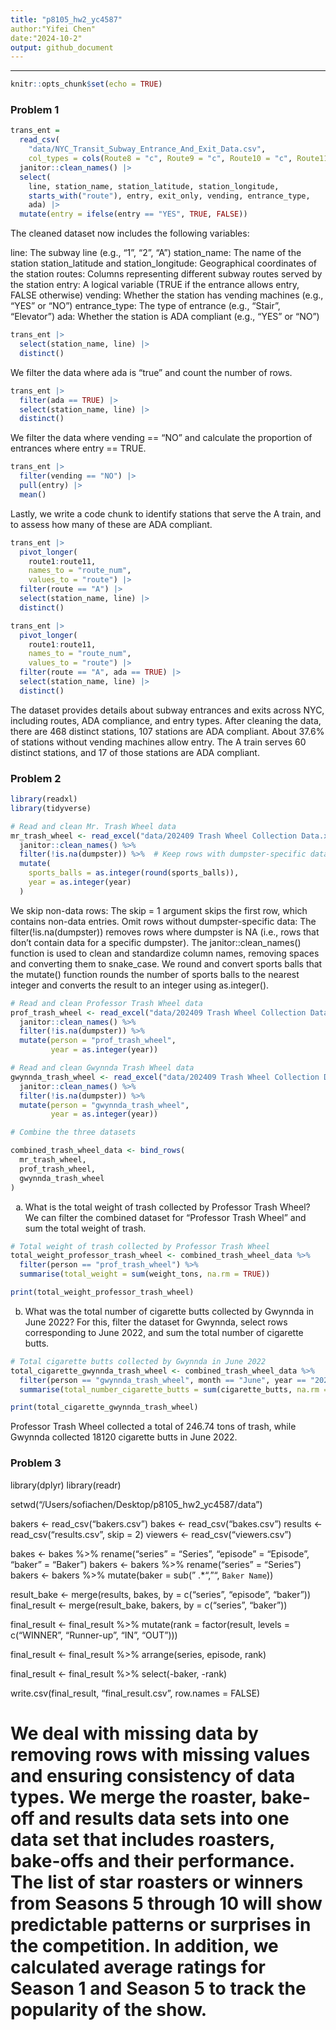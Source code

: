 ```yaml
---
title: "p8105_hw2_yc4587"
author:"Yifei Chen"
date:"2024-10-2"
output: github_document
---
```


---

```r
knitr::opts_chunk$set(echo = TRUE)
```

### Problem 1

```r
trans_ent = 
  read_csv(
    "data/NYC_Transit_Subway_Entrance_And_Exit_Data.csv",
    col_types = cols(Route8 = "c", Route9 = "c", Route10 = "c", Route11 = "c")) |> 
  janitor::clean_names() |> 
  select(
    line, station_name, station_latitude, station_longitude, 
    starts_with("route"), entry, exit_only, vending, entrance_type, 
    ada) |> 
  mutate(entry = ifelse(entry == "YES", TRUE, FALSE))
```

The cleaned dataset now includes the following variables:

line: The subway line (e.g., "1", "2", "A")
station_name: The name of the station
station_latitude and station_longitude: Geographical coordinates of the station
routes: Columns representing different subway routes served by the station
entry: A logical variable (TRUE if the entrance allows entry, FALSE otherwise)
vending: Whether the station has vending machines (e.g., "YES" or "NO")
entrance_type: The type of entrance (e.g., "Stair", "Elevator")
ada: Whether the station is ADA compliant (e.g., "YES" or "NO")
 

```r
trans_ent |> 
  select(station_name, line) |> 
  distinct()
```

We filter the data where ada is "true" and count the number of rows.

```r
trans_ent |> 
  filter(ada == TRUE) |> 
  select(station_name, line) |> 
  distinct()
```

We filter the data where vending == "NO" and calculate the proportion of entrances where entry == TRUE.

```r
trans_ent |> 
  filter(vending == "NO") |> 
  pull(entry) |> 
  mean()
```

Lastly, we write a code chunk to identify stations that serve the A train, and to assess how many of these are ADA compliant.

```r
trans_ent |> 
  pivot_longer(
    route1:route11,
    names_to = "route_num",
    values_to = "route") |> 
  filter(route == "A") |> 
  select(station_name, line) |> 
  distinct()

trans_ent |> 
  pivot_longer(
    route1:route11,
    names_to = "route_num",
    values_to = "route") |> 
  filter(route == "A", ada == TRUE) |> 
  select(station_name, line) |> 
  distinct()
```
The dataset provides details about subway entrances and exits across NYC, including routes, ADA compliance, and entry types.
After cleaning the data, there are 468 distinct stations, 107 stations are ADA compliant. About 37.6% of stations without vending machines allow entry. The A train serves 60 distinct stations, and 17 of those stations are ADA compliant.

### Problem 2 

```r
library(readxl)
library(tidyverse)

# Read and clean Mr. Trash Wheel data
mr_trash_wheel <- read_excel("data/202409 Trash Wheel Collection Data.xlsx", sheet = "Mr. Trash Wheel", skip = 1) %>%
  janitor::clean_names() %>% 
  filter(!is.na(dumpster)) %>%  # Keep rows with dumpster-specific data
  mutate(
    sports_balls = as.integer(round(sports_balls)),
    year = as.integer(year)
  )

```

We skip non-data rows: The skip = 1 argument skips the first row, which contains non-data entries. Omit rows without dumpster-specific data: The filter(!is.na(dumpster)) removes rows where dumpster is NA (i.e., rows that don’t contain data for a specific dumpster). The janitor::clean_names() function is used to clean and standardize column names, removing spaces and converting them to snake_case. We round and convert sports balls that the mutate() function rounds the number of sports balls to the nearest integer and converts the result to an integer using as.integer().

```r
# Read and clean Professor Trash Wheel data
prof_trash_wheel <- read_excel("data/202409 Trash Wheel Collection Data.xlsx", sheet = "Professor Trash Wheel", skip = 1) %>%
  janitor::clean_names() %>%
  filter(!is.na(dumpster)) %>%
  mutate(person = "prof_trash_wheel", 
         year = as.integer(year))

# Read and clean Gwynnda Trash Wheel data
gwynnda_trash_wheel <- read_excel("data/202409 Trash Wheel Collection Data.xlsx", sheet = "Gwynnda Trash Wheel", skip = 1) %>%
  janitor::clean_names() %>%
  filter(!is.na(dumpster)) %>%
  mutate(person = "gwynnda_trash_wheel", 
         year = as.integer(year))
```

```r
# Combine the three datasets

combined_trash_wheel_data <- bind_rows(
  mr_trash_wheel,
  prof_trash_wheel,
  gwynnda_trash_wheel
)
```

a) What is the total weight of trash collected by Professor Trash Wheel?
We can filter the combined dataset for "Professor Trash Wheel" and sum the total weight of trash.
```r
# Total weight of trash collected by Professor Trash Wheel
total_weight_professor_trash_wheel <- combined_trash_wheel_data %>%
  filter(person == "prof_trash_wheel") %>%
  summarise(total_weight = sum(weight_tons, na.rm = TRUE))

print(total_weight_professor_trash_wheel)
```

b) What was the total number of cigarette butts collected by Gwynnda in June 2022?
For this, filter the dataset for Gwynnda, select rows corresponding to June 2022, and sum the total number of cigarette butts.
```r
# Total cigarette butts collected by Gwynnda in June 2022
total_cigarette_gwynnda_trash_wheel <- combined_trash_wheel_data %>%
  filter(person == "gwynnda_trash_wheel", month == "June", year == "2022") %>%
  summarise(total_number_cigarette_butts = sum(cigarette_butts, na.rm = TRUE))

print(total_cigarette_gwynnda_trash_wheel)
```
Professor Trash Wheel collected a total of 246.74 tons of trash, while Gwynnda collected 18120 cigarette butts in June 2022.

### Problem 3 

library(dplyr)
library(readr)

setwd("/Users/sofiachen/Desktop/p8105_hw2_yc4587/data")

bakers <- read_csv("bakers.csv")
bakes <- read_csv("bakes.csv")
results <- read_csv("results.csv", skip = 2)
viewers <- read_csv("viewers.csv")

bakes <- bakes %>% rename("series" = "Series", "episode" = "Episode", "baker" = "Baker")
bakers <- bakers %>% rename("series" = "Series")
bakers <- bakers %>% mutate(baker = sub(" .*", "", `Baker Name`))

result_bake <- merge(results, bakes, by = c("series", "episode", "baker"))
final_result <- merge(result_bake, bakers, by = c("series", "baker"))

final_result <- final_result %>% mutate(rank = factor(result, levels = c("WINNER", "Runner-up", "IN", "OUT")))

final_result <- final_result %>% arrange(series, episode, rank)

final_result <- final_result %>% select(-baker, -rank)

write.csv(final_result, "final_result.csv", row.names = FALSE)

# We deal with missing data by removing rows with missing values and ensuring consistency of data types. We merge the roaster, bake-off and results data sets into one data set that includes roasters, bake-offs and their performance. The list of star roasters or winners from Seasons 5 through 10 will show predictable patterns or surprises in the competition. In addition, we calculated average ratings for Season 1 and Season 5 to track the popularity of the show.







